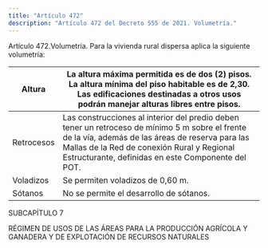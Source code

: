 ```yaml
---
title: "Artículo 472"
description: "Artículo 472 del Decreto 555 de 2021. Volumetría."
---
```


Artículo 472.Volumetría. Para la vivienda rural dispersa aplica la siguiente volumetría:
 

| Altura | La altura máxima permitida es de dos (2) pisos. La altura mínima del piso habitable es de 2,30. Las edificaciones destinadas a otros usos podrán manejar alturas libres entre pisos. |
| --- | --- |
| Retrocesos | Las construcciones al interior del predio deben tener un retroceso de mínimo 5 m sobre el frente de la vía, además de las áreas de reserva para las Mallas de la Red de conexión Rural y Regional Estructurante, definidas en este Componente del POT. |
| Voladizos | Se permiten voladizos de 0,60 m. |
| Sótanos | No se permite el desarrollo de sótanos. |


 
SUBCAPÍTULO 7
 
RÉGIMEN DE USOS DE LAS ÁREAS PARA LA PRODUCCIÓN AGRÍCOLA Y GANADERA Y DE EXPLOTACIÓN DE RECURSOS NATURALES